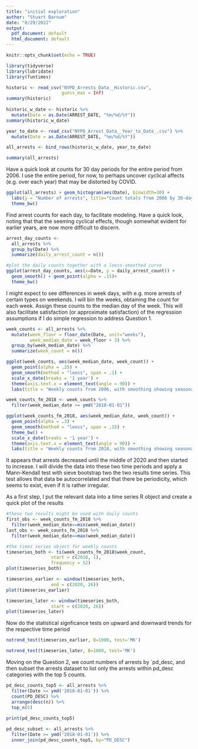 ```yaml
---
title: "initial exploration"
author: "Stuart Barnum"
date: "8/29/2022"
output:
  pdf_document: default
  html_document: default
---
```


```r
knitr::opts_chunk$set(echo = TRUE)
```

```r

library(tidyverse)
library(lubridate)
library(funtimes)

historic <- read_csv("NYPD_Arrests_Data__Historic.csv",
                     guess_max = Inf)
summary(historic)
  
historic_w_date <- historic %>%
  mutate(Date = as.Date(ARREST_DATE, "%m/%d/%Y"))
summary(historic_w_date)

year_to_date <- read_csv("NYPD_Arrest_Data__Year_to_Date_.csv") %>%
  mutate(Date = as.Date(ARREST_DATE, "%m/%d/%Y"))

all_arrests <- bind_rows(historic_w_date, year_to_date)

summary(all_arrests)

```

Have a quick look at counts for 30 day periods for the entire period from 2006. I use the entire period, for now, to perhaps uncover cyclical affects (e.g. over each year) that may be distorted by COVID.

```r
ggplot(all_arrests) + geom_histogram(aes(Date), binwidth=30) +
  labs(y = "Number of arrests", title="Count totals from 2006 by 30-day periods") +
  theme_bw()
```

Find arrest counts for each day, to facilitate modeling. Have a quick look, noting that that the seeming cyclical effects, though somewhat evident for earlier years, are now more difficult to discern.

```r

arrest_day_counts <- 
  all_arrests %>%
  group_by(Date) %>%
  summarize(daily_arrest_count = n())

#plot the daily counts together with a loess-smoothed curve
ggplot(arrest_day_counts, aes(x=Date, y = daily_arrest_count)) +
  geom_smooth() + geom_point(alpha = .15)+
  theme_bw() 
```

I might expect to see differences in week days, with e.g. more arrests of certain types on weekends.  I will bin the weeks, obtaining the count for each week. Assign these counts to the median day of the week. This will also facilitate satisfaction (or approximate satisfaction) of the regression assumptions if I do simple regression to address Question 1.

```r

week_counts <- all_arrests %>%
  mutate(week_floor = floor_date(Date, unit="weeks"),
         week_median_date = week_floor + 3) %>%
  group_by(week_median_date) %>%
  summarize(week_count = n()) 

ggplot(week_counts, aes(week_median_date, week_count)) +
  geom_point(alpha = .25) +
  geom_smooth(method = "loess", span = .1) +
  scale_x_date(breaks = '1 year') +
  theme(axis.text.x = element_text(angle = 90)) +
  labs(title = "Weekly counts from 2006, with smoothing showing seasonal\n variation in earlier years")

week_counts_fm_2018 <- week_counts %>%
  filter(week_median_date >= ymd("2018-01-01"))

ggplot(week_counts_fm_2018, aes(week_median_date, week_count)) +
  geom_point(alpha = .3) +
  geom_smooth(method = "loess", span = .15) +
  theme_bw() +
  scale_x_date(breaks = '1 year') +
  theme(axis.text.x = element_text(angle = 90)) +
  labs(title = "Weekly counts from 2018, with smoothing showing seasonal\n variation, perhaps distorted due to COVID and other aspects")

```
It appears that arrests  decreased until the middle of 2020 and then started to increase. I will divide the data into these two time periods and apply a Mann-Kendall test with sieve bootstrap two the two results time series. This test allows that data be autocorrelated and that there be periodicity, which seems to exist, even if it is rather irregular.

As a first step, I put the relevant data into a time series R object and create a quick plot of the results

```r

#these two results might be used with daily counts
first_obs <- week_counts_fm_2018 %>%
  filter(week_median_date==min(week_median_date))
last_obs <- week_counts_fm_2018 %>%
  filter(week_median_date==max(week_median_date))

#the times series object for weekly counts
timeseries_both <- ts(week_counts_fm_2018$week_count,
                 start = c(2018, 1),
                 frequency = 52)
plot(timeseries_both)

timeseries_earlier <- window(timeseries_both,
                 end = c(2020, 26))
plot(timeseries_earlier)

timeseries_later <- window(timeseries_both,
                 start = c(2020, 26))
plot(timeseries_later)

```

Now do the statistical signficance tests on upward and downward trends for the respective time period

```r

notrend_test(timeseries_earlier, B=1000, test='MK')

notrend_test(timeseries_later, B=1000, test='MK')

```

Moving on the Question 2, we count numbers of arrests by `pd_desc, and then subset the arrests dataset to list only the arrests within pd_desc categories with the top 5 counts. 

```r

pd_desc_counts_top5 <- all_arrests %>%
  filter(Date >= ymd('2018-01-01')) %>%
  count(PD_DESC) %>%
  arrange(desc(n)) %>%
  top_n(5)
  
print(pd_desc_counts_top5)  

pd_desc_subset <- all_arrests %>%
  filter(Date >= ymd('2018-01-01')) %>%
  inner_join(pd_desc_counts_top5, by="PD_DESC")

```






```r





```